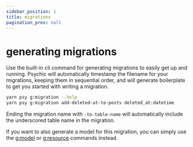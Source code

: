 ```yaml
---
sidebar_position: 1
title: migrations
pagination_prev: null
---
```


# generating migrations

Use the built-in cli command for generating migrations to easily get up and running. Psychic will automatically timestamp the filename for your migrations, keeping them in sequential order, and will generate boilerplate to get you started with writing a migration.

```bash
yarn psy g:migration --help
yarn psy g:migration add-deleted-at-to-posts deleted_at:datetime
```

Ending the migration name with `-to-table-name` will automatically include the underscored table name in the migration.

If you want to also generate a model for this migration, you can simply use the [g:model](./model.mdx) or [g:resource](./resource.mdx) commands instead.
